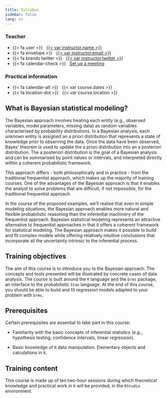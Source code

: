 ```yaml
---
title: Syllabus
sidebar: false
lang: en
---
```


::: {.grid .course-details .course-details-smaller}

::: {.g-col-6}

### Teacher

- {{< fa user >}} &nbsp; [{{< var instructor.name >}}]({{< var instructor.url >}})
- {{< fa envelope >}} &nbsp; <a href="mailto:{{< var instructor.email >}}">{{< var instructor.email >}}</a>
- {{< fa brands twitter >}} &nbsp; [{{< var instructor.twitter >}}](https://www.twitter.com/{{< var instructor.twitter >}})
- {{< fa calendar-check >}} &nbsp; [Set up a meeting]({{< var instructor.appointment_url >}})

:::

::: {.g-col-6}

### Practical information

- {{< fa calendar-alt >}} &nbsp; {{< var course.dates >}}
- {{< fa location-dot >}} &nbsp; {{< var course.location >}}

:::

:::

## What is Bayesian statistical modeling?

The Bayesian approach involves treating each entity (e.g., observed variables, model parameters, missing data) as random variables characterised by probability distributions. In a Bayesian analysis, each unknown entity is assigned an a priori distribution that represents a state of knowledge prior to observing the data. Once the data have been observed, Bayes' theorem is used to update the a priori distribution into an a posteriori distribution. The a posteriori distribution is the goal of a Bayesian analysis and can be summarised by point values or intervals, and interpreted directly within a coherent probabilistic framework.

This approach differs - both philosophically and in practice - from the traditional frequentist approach, which makes up the majority of training courses. One of the advantages of the Bayesian approach is that it enables the analyst to solve problems that are difficult, if not impossible, for the traditional frequentist approach.

In the course of the proposed examples, we'll realise that even in simple modeling situations, the Bayesian approach enables more natural and flexible probabilistic reasoning than the inferential machinery of the frequentist approach. Bayesian statistical modeling represents an attractive alternative to frequentist approaches in that it offers a coherent framework for statistical modeling. The Bayesian approach makes it possible to build and fit complex models while offering relatively intuitive conclusions that incorporate all the uncertainty intrinsic to the inferential process.

## Training objectives

The aim of this course is to introduce you to the Bayesian approach. The concepts and tools presented will be illustrated by concrete cases of data analysis. The course is built around the `R` language and the `brms` package, an interface to the probabilistic `Stan` language. At the end of this course, you should be able to build and fit regression models adapted to your problem with `brms`.

## Prerequisites

Certain prerequisites are essential to take part in this course:

- Familiarity with the basic concepts of inferential statistics (e.g., hypothesis testing, confidence intervals, linear regression).

- Basic knowledge of `R` data manipulation. Elementary objects and calculations in `R`.

## Training content

This course is made up of ten two-hour sessions during which theoretical knowledge and practical work in `R` will be provided, in the `RStudio` environment.
